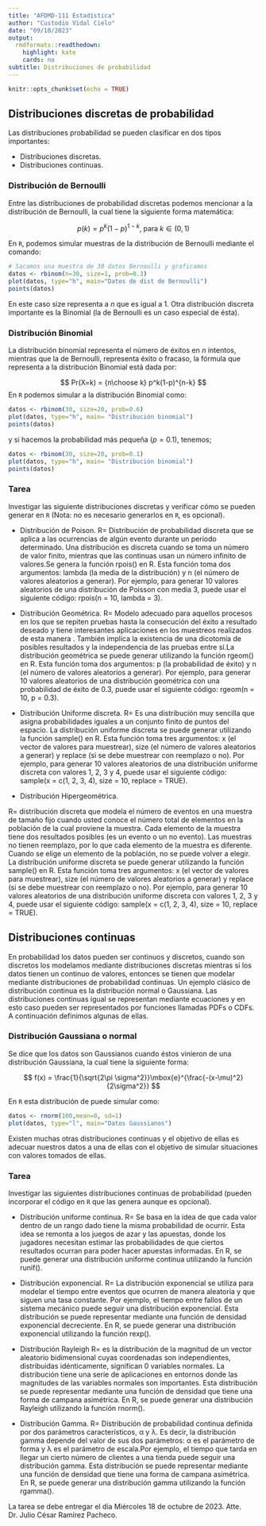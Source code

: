 ---
title: "AFDMD-111 Estadística"
author: "Custodio Vidal Cielo"
date: "09/10/2023"
output:
  rmdformats::readthedown:
    highlight: kate
    cards: no
subtitle: Distribuciones de probabilidad
---

```{r setup, include=FALSE}
knitr::opts_chunk$set(echo = TRUE)
```

## Distribuciones discretas de probabilidad

Las distribuciones probabilidad se pueden clasificar en dos tipos importantes:

- Distribuciones discretas.
- Distribuciones continuas.


### Distribución de Bernoulli

Entre las distribuciones de probabilidad discretas podemos mencionar a la distribución de Bernoulli, la cual tiene la siguiente forma matemática:

$$
p(k) = p^k(1-p)^{1-k}, \; \mbox{para} \; k\in (0,1)
$$


En `R`, podemos simular muestras de la distribución de Bernoulli mediante el comando:

```{r}
# Sacamos una muestra de 30 datos Bernoulli y graficamos
datos <- rbinom(n=30, size=1, prob=0.3)
plot(datos, type="h", main="Datos de dist de Bernoulli")
points(datos)
```
En este caso size representa a $n$ que es igual a $1$. Otra distribución discreta importante es la Binomial (la de Bernoulli es un caso especial de ésta).

### Distribución Binomial

La distribución binomial representa el número de éxitos en $n$ intentos, mientras que la de Bernoulli, representa éxito o fracaso, la fórmula que representa a la distribución Binomial está dada por:

$$
Pr(X=k) = {n\choose k} p^k(1-p)^{n-k}
$$
En `R` podemos simular a la distribución Binomial como:
```{r binomial}
datos <- rbinom(30, size=20, prob=0.6)
plot(datos, type="h", main= "Distribución binomial")
points(datos)
```
y si hacemos la probabilidad más pequeña ($p=0.1$), tenemos;

```{r binomial2}
datos <- rbinom(30, size=20, prob=0.1)
plot(datos, type="h", main= "Distribución binomial")
points(datos)
```

### Tarea

Investigar las siguiente distribuciones discretas y verificar cómo se pueden generar en `R` (Nota: no es necesario generarlos en `R`, es opcional).

- Distribución de Poison.
R= Distribución de probabilidad discreta que se aplica a las ocurrencias de algún evento durante un periodo determinado. Una distribución es discreta cuando se toma un número de valor finito, mientras que las continuas usan un número infinito de valores.Se genera la función rpois() en R. Esta función toma dos argumentos: lambda (la media de la distribución) y n (el número de valores aleatorios a generar). Por ejemplo, para generar 10 valores aleatorios de una distribución de Poisson con media 3, puede usar el siguiente código: rpois(n = 10, lambda = 3).

- Distribución Geométrica.
R= Modelo adecuado para aquellos procesos en los que se repiten pruebas hasta la consecución del éxito a resultado deseado y tiene interesantes aplicaciones en los muestreos realizados de esta manera . También implica la existencia de una dicotomía de posibles resultados y la independencia de las pruebas entre sí.La distribución geométrica se puede generar utilizando la función rgeom() en R. Esta función toma dos argumentos: p (la probabilidad de éxito) y n (el número de valores aleatorios a generar). Por ejemplo, para generar 10 valores aleatorios de una distribución geométrica con una probabilidad de éxito de 0.3, puede usar el siguiente código: rgeom(n = 10, p = 0.3).


- Distribución Uniforme discreta.
R=   Es una distribución muy sencilla que asigna probabilidades iguales a un conjunto finito de puntos del espacio.
La distribución uniforme discreta se puede generar utilizando la función sample() en R. Esta función toma tres argumentos: x (el vector de valores para muestrear), size (el número de valores aleatorios a generar) y replace (si se debe muestrear con reemplazo o no). Por ejemplo, para generar 10 valores aleatorios de una distribución uniforme discreta con valores 1, 2, 3 y 4, puede usar el siguiente código: sample(x = c(1, 2, 3, 4), size = 10, replace = TRUE).


- Distribución Hipergeométrica.

R=  distribución discreta que modela el número de eventos en una muestra de tamaño fijo cuando usted conoce el número total de elementos en la población de la cual proviene la muestra. Cada elemento de la muestra tiene dos resultados posibles (es un evento o un no evento). Las muestras no tienen reemplazo, por lo que cada elemento de la muestra es diferente. Cuando se elige un elemento de la población, no se puede volver a elegir.
La distribución uniforme discreta se puede generar utilizando la función sample() en R. Esta función toma tres argumentos: x (el vector de valores para muestrear), size (el número de valores aleatorios a generar) y replace (si se debe muestrear con reemplazo o no). Por ejemplo, para generar 10 valores aleatorios de una distribución uniforme discreta con valores 1, 2, 3 y 4, puede usar el siguiente código: sample(x = c(1, 2, 3, 4), size = 10, replace = TRUE).


## Distribuciones continuas

En probabilidad los datos pueden ser continuos y discretos, cuando son discretos los modelamos mediante distribuciones discretas mientras si los datos tienen un continuo de valores, entonces se tienen que modelar mediante distribuciones de probabilidad continuas. Un ejemplo clásico de distribución continua es la distribución normal o Gaussiana. Las distribuciones continuas igual se representan mediante ecuaciones y en esto caso pueden ser representados por funciones llamadas PDFs o CDFs. A continuación definimos algunas de ellas.

### Distribución Gaussiana o normal

Se dice que los datos son Gaussianos cuando éstos vinieron de una distribución Gaussiana, la cual tiene la siguiente forma:

$$
f(x) = \frac{1}{\sqrt{2\pi \sigma^2}}\mbox{e}^{\frac{-(x-\mu)^2}{2\sigma^2}}
$$

En `R` esta distribución de puede simular como:

```{r}
datos <- rnorm(100,mean=0, sd=1)
plot(datos, type="l", main="Datos Gaussianos")
```
Existen muchas otras distribuciones continuas y el objetivo de ellas es adecuar nuestros datos a una de ellas con el objetivo de simular situaciones con valores tomados de ellas.


### Tarea

Investigar las siguientes distribuciones continuas de probabilidad (pueden incorporar el código en `R` que las genera aunque es opcional).

- Distribución uniforme continua.
R= Se basa en la idea de que cada valor dentro de un rango dado tiene la misma probabilidad de ocurrir. Esta idea se remonta a los juegos de azar y las apuestas, donde los jugadores necesitan estimar las probabilidades de que ciertos resultados ocurran para poder hacer apuestas informadas.
En R, se puede generar una distribución uniforme continua utilizando la función runif().


- Distribución exponencial.
R= La distribución exponencial se utiliza para modelar el tiempo entre eventos que ocurren de manera aleatoria y que siguen una tasa constante. Por ejemplo, el tiempo entre fallos de un sistema mecánico puede seguir una distribución exponencial. Esta distribución se puede representar mediante una función de densidad exponencial decreciente. En R, se puede generar una distribución exponencial utilizando la función rexp().

- Distribución Rayleigh
R= es la distribución de la magnitud de un vector aleatorio bidimensional cuyas coordenadas son independientes, distribuidas idénticamente, significan 0 variables normales. La distribución tiene una serie de aplicaciones en entornos donde las magnitudes de las variables normales son importantes.
Esta distribución se puede representar mediante una función de densidad que tiene una forma de campana asimétrica. En R, se puede generar una distribución Rayleigh utilizando la función rnorm().


- Distribución Gamma.
R= Distribución de probabilidad continua definida por dos parámetros característicos, α y λ. Es decir, la distribución gamma depende del valor de sus dos parámetros: α es el parámetro de forma y λ es el parámetro de escala.Por ejemplo, el tiempo que tarda en llegar un cierto número de clientes a una tienda puede seguir una distribución gamma. Esta distribución se puede representar mediante una función de densidad que tiene una forma de campana asimétrica. En R, se puede generar una distribución gamma utilizando la función rgamma().

La tarea se debe entregar el día Miércoles 18 de octubre de 2023.
Atte. Dr. Julio César Ramírez Pacheco.
